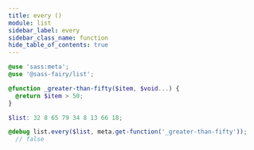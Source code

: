 ```yaml
---
title: every ()
module: list
sidebar_label: every
sidebar_class_name: function
hide_table_of_contents: true
---
```


<FieldDetails />

```scss
@use 'sass:meta';
@use '@sass-fairy/list';

@function _greater-than-fifty($item, $void...) {
  @return $item > 50;
}

$list: 32 8 65 79 34 8 13 66 18;

@debug list.every($list, meta.get-function('_greater-than-fifty'));
  // false
```
